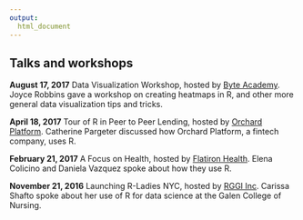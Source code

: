 ---
output:
  html_document
---

<link rel="stylesheet" href="styles.css" type="text/css">

## Talks and workshops

**August 17, 2017** Data Visualization Workshop, hosted by [Byte Academy](http://byteacademy.co/). Joyce Robbins gave a workshop on creating heatmaps in R, and other more general data visualization tips and tricks.

**April 18, 2017** Tour of R in Peer to Peer Lending, hosted by [Orchard Platform](https://www.orchardplatform.com/). Catherine Pargeter discussed how Orchard Platform, a fintech company, uses R.

**February 21, 2017** A Focus on Health, hosted by [Flatiron Health](https://flatiron.com/). Elena Colicino and Daniela Vazquez spoke about how they use R.

**November 21, 2016** Launching R-Ladies NYC, hosted by [RGGI Inc](https://www.rggi.org/rggi). Carissa Shafto spoke about her use of R for data science at the Galen College of Nursing.
